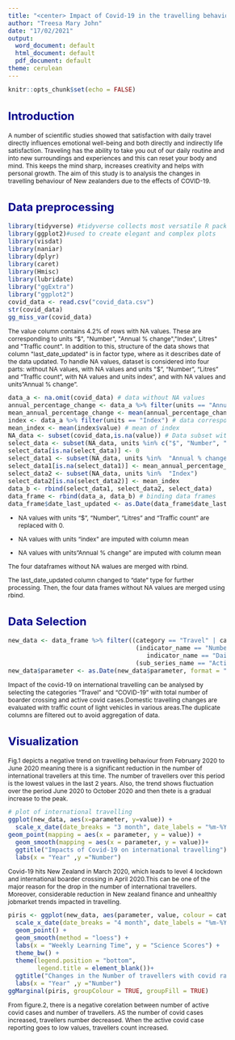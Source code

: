 ---
title: "<center> Impact of Covid-19 in the travelling behavior of New Zealanders"
author: "Treesa Mary John"
date: "17/02/2021"
output:
  word_document: default
  html_document: default
  pdf_document: default
theme: cerulean
---

<style type="text/css">

body{ /* Normal  */
      font-size: 12px;
  }
td {  /* Table  */
  font-size: 8px;
}
h1.title {
  font-size: 38px;
  color: Red;
}
h1 { /* Header 1 */
  font-size: 28px;
  color: DarkBlue;
}
h2 { /* Header 2 */
    font-size: 22px;
  color: DarkBlue;
}
h3 { /* Header 3 */
  font-size: 18px;
  font-family: "Times New Roman", Times, serif;
  color: DarkBlue;
}
code.r{ /* Code block */
    font-size: 12px;
}
pre { /* Code block - determines code spacing between lines */
    font-size: 14px;
}
</style>



```{r setup, include=FALSE}
knitr::opts_chunk$set(echo = FALSE)
```
## Introduction
A number of scientific studies showed that satisfaction with daily travel directly influences emotional well-being and both directly and indirectly life satisfaction. Traveling has the ability to take you out of our daily routine and into new surroundings and experiences and this can reset your body and mind. This keeps the mind sharp, increases creativity and helps with personal growth. The aim of this study is to analysis the changes in travelling behaviour of New zealanders due to the effects of COVID-19.

## Data preprocessing


```{r message=FALSE}
library(tidyverse) #tidyverse collects most versatile R packages and used to clean, model, proces and vsiualize data
library(ggplot2)#used to create elegant and complex plots
library(visdat)
library(naniar)
library(dplyr)
library(caret)
library(Hmisc)
library(lubridate)
library("ggExtra")
library("ggplot2")
covid_data <- read.csv("covid_data.csv")
str(covid_data)
gg_miss_var(covid_data)
```

The value column contains 4.2% of rows with NA values. These are corresponding to units "$", "Number", "Annual % change","Index", Litres" and  "Traffic count". In addition to this, structure of the data shows that column "last_date_updated" is in factor type, where as it describes date of the data updated.
To handle NA values, dataset is  considered into four parts: without NA values, with NA values and units "$", "Number", "Litres" and  "Traffic count", with NA values and units index", and with NA values and units"Annual % change". 

```{r}
data_a <- na.omit(covid_data) # data without NA values
annual_percentage_change <- data_a %>% filter(units == "Annual % change") # data corresponding to units = Annual % change
mean_annual_percentage_change <- mean(annual_percentage_change$value) # mean of annual % change
index <- data_a %>% filter(units == "Index") # data corresponding to units = index
mean_index <- mean(index$value) # mean of index
NA_data <- subset(covid_data,is.na(value)) # Data subset with NA values
select_data <- subset(NA_data, units %in% c("$", "Number", "Litres", "Traffic count"))
select_data[is.na(select_data)] <- 0 
select_data1 <- subset(NA_data, units %in%  "Annual % change")
select_data1[is.na(select_data1)] <- mean_annual_percentage_change
select_data2 <- subset(NA_data, units %in%  "Index")
select_data2[is.na(select_data2)] <- mean_index
data_b <- rbind(select_data1, select_data2, select_data)
data_frame <- rbind(data_a, data_b) # binding data frames
data_frame$date_last_updated <- as.Date(data_frame$date_last_updated, format = "%d/%m/%y")  # converting date_last_updated to date type
```
 

* NA values with units "$", "Number", "Litres" and  "Traffic count" are replaced with 0.

* NA values with units "index" are imputed with column mean

* NA values with units"Annual % change" are imputed with column mean

The four dataframes without NA walues are merged with rbind.

The last_date_updated column changed to "date" type for further processing.
Then, the four data frames without NA values are merged using rbind.

## Data Selection

```{r}
new_data <- data_frame %>% filter((category == "Travel" | category == "COVID-19") & 
                                   (indicator_name == "Number of cases" | indicator_name == "Daily border crossings - arrivals" |
                                      indicator_name == "Daily border crossings - departures") &
                                   (sub_series_name == "Active" | sub_series_name == "Total"))
new_data$parameter <- as.Date(new_data$parameter, format = "%d/%m/%y")

```


Impact of the covid-19 on international travelling can be analysed by selecting the categories "Travel" and "COVID-19" with total number of boarder crossing and active covid cases.Domestic travelling changes are evaluated with traffic count of light vehicles in various areas.The duplicate columns are filtered out to avoid aggregation of data.



## Visualization
Fig.1 depicts a negative trend on travelling behaviour from February 2020 to June 2020 meaning there is a significant reduction in the number of international travellers at this time. The number of travellers over this period  is the lowest values in the last 2 years. Also, the trend shows fluctuation over the period June 2020 to October 2020 and then thete is a gradual increase to the peak.

```{r}
# plot of international travelling
ggplot(new_data, aes(x=parameter, y=value)) +
  scale_x_date(date_breaks = "3 month", date_labels = "%m-%Y") +
geom_point(mapping = aes(x = parameter, y = value)) +
  geom_smooth(mapping = aes(x = parameter, y = value))+
  ggtitle("Impacts of Covid-19 on international travelling")+
  labs(x = "Year" ,y ="Number")
```



 Covid-19 hits New Zealand in March 2020, which leads to level 4 lockdown and international boarder crossing in April 2020.This can be one of the major reason for the drop in the number of international travellers. Moreover, considerable reduction in New zealand finance and unhealthly jobmarket trends impacted in travelling.
```{r}
piris <- ggplot(new_data, aes(parameter, value, colour = category)) +
  scale_x_date(date_breaks = "4 month", date_labels = "%m-%Y") +
  geom_point() +
  geom_smooth(method = "loess") +
  labs(x = "Weekly Learning Time", y = "Science Scores") +
  theme_bw() +
  theme(legend.position = "bottom",
        legend.title = element_blank())+
  ggtitle("Changes in the Number of travellers with covid rate")+
  labs(x = "Year" ,y ="Number")
ggMarginal(piris, groupColour = TRUE, groupFill = TRUE)

```
From figure.2, there is a negative corelation between number of active covid cases and number of travellers. AS the number of covid cases increased, travellers number decreased. When the active covid case reporting goes to low values, travellers count increased. 




